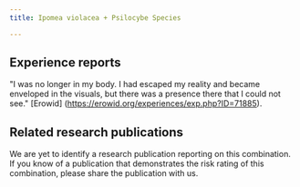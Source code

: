 ---
title: Ipomea violacea + Psilocybe Species

---

## Experience reports

"I was no longer in my body. I had escaped my reality and became enveloped in the visuals, but there was a presence there that I could not see." [Erowid] (https://erowid.org/experiences/exp.php?ID=71885).


## Related research publications

We are yet to identify a research publication reporting on this combination. If you know of a publication that demonstrates the risk rating of this combination, please share the publication with us.



